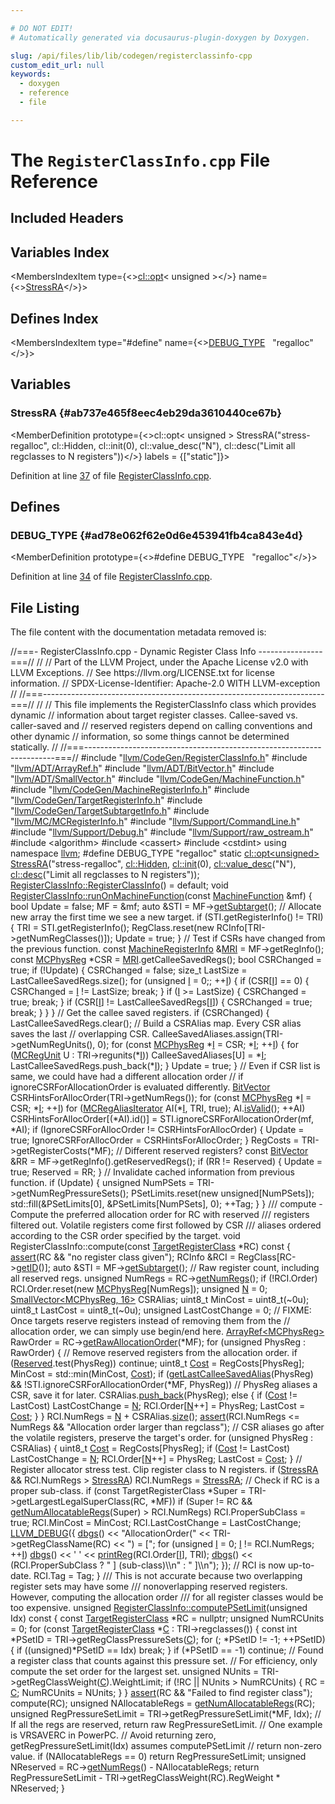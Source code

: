 ```yaml
---

# DO NOT EDIT!
# Automatically generated via docusaurus-plugin-doxygen by Doxygen.

slug: /api/files/lib/lib/codegen/registerclassinfo-cpp
custom_edit_url: null
keywords:
  - doxygen
  - reference
  - file

---
```





# The `RegisterClassInfo.cpp` File Reference

<DoxygenPage pluginConfig={pluginConfig}>



## Included Headers

<IncludesList>
<IncludesListItem
  filePath="llvm/CodeGen/RegisterClassInfo.h"
  permalink="/docs/api/files/include/include/llvm/include/llvm/codegen/registerclassinfo-h"
  isLocal="true" />
<IncludesListItem
  filePath="llvm/ADT/ArrayRef.h"
  permalink="/docs/api/files/include/include/llvm/include/llvm/adt/arrayref-h"
  isLocal="true" />
<IncludesListItem
  filePath="llvm/ADT/BitVector.h"
  permalink="/docs/api/files/include/include/llvm/include/llvm/adt/bitvector-h"
  isLocal="true" />
<IncludesListItem
  filePath="llvm/ADT/SmallVector.h"
  permalink="/docs/api/files/include/include/llvm/include/llvm/adt/smallvector-h"
  isLocal="true" />
<IncludesListItem
  filePath="llvm/CodeGen/MachineFunction.h"
  permalink="/docs/api/files/include/include/llvm/include/llvm/codegen/machinefunction-h"
  isLocal="true" />
<IncludesListItem
  filePath="llvm/CodeGen/MachineRegisterInfo.h"
  permalink="/docs/api/files/include/include/llvm/include/llvm/codegen/machineregisterinfo-h"
  isLocal="true" />
<IncludesListItem
  filePath="llvm/CodeGen/TargetRegisterInfo.h"
  permalink="/docs/api/files/include/include/llvm/include/llvm/codegen/targetregisterinfo-h"
  isLocal="true" />
<IncludesListItem
  filePath="llvm/CodeGen/TargetSubtargetInfo.h"
  permalink="/docs/api/files/include/include/llvm/include/llvm/codegen/targetsubtargetinfo-h"
  isLocal="true" />
<IncludesListItem
  filePath="llvm/MC/MCRegisterInfo.h"
  permalink="/docs/api/files/include/include/llvm/include/llvm/mc/mcregisterinfo-h"
  isLocal="true" />
<IncludesListItem
  filePath="llvm/Support/CommandLine.h"
  permalink="/docs/api/files/include/include/llvm/include/llvm/support/commandline-h"
  isLocal="true" />
<IncludesListItem
  filePath="llvm/Support/Debug.h"
  permalink="/docs/api/files/include/include/llvm/include/llvm/support/debug-h"
  isLocal="true" />
<IncludesListItem
  filePath="llvm/Support/raw_ostream.h"
  permalink="/docs/api/files/include/include/llvm/include/llvm/support/raw-ostream-h"
  isLocal="true" />
<IncludesListItem
  filePath="algorithm"
  permalink=""
  isLocal="false" />
<IncludesListItem
  filePath="cassert"
  permalink=""
  isLocal="false" />
<IncludesListItem
  filePath="cstdint"
  permalink=""
  isLocal="false" />
</IncludesList>

## Variables Index

<MembersIndex>

<MembersIndexItem
  type={<><a href="/docs/api/classes/llvm/cl/opt">cl::opt</a>&lt; unsigned &gt;</>}
  name={<><a href="#ab737e465f8eec4eb29da3610440ce67b">StressRA</a></>}>
</MembersIndexItem>

</MembersIndex>

## Defines Index

<MembersIndex>

<MembersIndexItem
  type="#define"
  name={<><a href="#ad78e062f62e0d6e453941fb4ca843e4d">DEBUG&#95;TYPE</a>&nbsp;&nbsp;&nbsp;&quot;regalloc&quot;</>}>
</MembersIndexItem>

</MembersIndex>


<SectionDefinition>

## Variables

### StressRA {#ab737e465f8eec4eb29da3610440ce67b}

<MemberDefinition
  prototype={<>cl::opt&lt; unsigned &gt; StressRA(&quot;stress-regalloc&quot;, cl::Hidden, cl::init(0), cl::value&#95;desc(&quot;N&quot;), cl::desc(&quot;Limit all regclasses to N registers&quot;))</>}
  labels = {["static"]}>

Definition at line <a href="#l00037">37</a> of file <a href="/docs/api/files/lib/lib/codegen/registerclassinfo-cpp">RegisterClassInfo.cpp</a>.
</MemberDefinition>

</SectionDefinition>

<SectionDefinition>

## Defines

### DEBUG&#95;TYPE {#ad78e062f62e0d6e453941fb4ca843e4d}

<MemberDefinition
  prototype={<>#define DEBUG&#95;TYPE&nbsp;&nbsp;&nbsp;&quot;regalloc&quot;</>}>

Definition at line <a href="#l00034">34</a> of file <a href="/docs/api/files/lib/lib/codegen/registerclassinfo-cpp">RegisterClassInfo.cpp</a>.
</MemberDefinition>

</SectionDefinition>

## File Listing

The file content with the documentation metadata removed is:

<ProgramListing>

<Link id="l00001" /><CodeLine lineNumber="1"><Highlight kind="comment">//===- RegisterClassInfo.cpp - Dynamic Register Class Info ----------------===//</Highlight><Highlight kind="normal"></Highlight></CodeLine>
<Link id="l00002" /><CodeLine lineNumber="2"><Highlight kind="normal"></Highlight><Highlight kind="comment">//</Highlight><Highlight kind="normal"></Highlight></CodeLine>
<Link id="l00003" /><CodeLine lineNumber="3"><Highlight kind="normal"></Highlight><Highlight kind="comment">// Part of the LLVM Project, under the Apache License v2.0 with LLVM Exceptions.</Highlight><Highlight kind="normal"></Highlight></CodeLine>
<Link id="l00004" /><CodeLine lineNumber="4"><Highlight kind="normal"></Highlight><Highlight kind="comment">// See https://llvm.org/LICENSE.txt for license information.</Highlight><Highlight kind="normal"></Highlight></CodeLine>
<Link id="l00005" /><CodeLine lineNumber="5"><Highlight kind="normal"></Highlight><Highlight kind="comment">// SPDX-License-Identifier: Apache-2.0 WITH LLVM-exception</Highlight><Highlight kind="normal"></Highlight></CodeLine>
<Link id="l00006" /><CodeLine lineNumber="6"><Highlight kind="normal"></Highlight><Highlight kind="comment">//</Highlight><Highlight kind="normal"></Highlight></CodeLine>
<Link id="l00007" /><CodeLine lineNumber="7"><Highlight kind="normal"></Highlight><Highlight kind="comment">//===----------------------------------------------------------------------===//</Highlight><Highlight kind="normal"></Highlight></CodeLine>
<Link id="l00008" /><CodeLine lineNumber="8"><Highlight kind="normal"></Highlight><Highlight kind="comment">//</Highlight><Highlight kind="normal"></Highlight></CodeLine>
<Link id="l00009" /><CodeLine lineNumber="9"><Highlight kind="normal"></Highlight><Highlight kind="comment">// This file implements the RegisterClassInfo class which provides dynamic</Highlight><Highlight kind="normal"></Highlight></CodeLine>
<Link id="l00010" /><CodeLine lineNumber="10"><Highlight kind="normal"></Highlight><Highlight kind="comment">// information about target register classes. Callee-saved vs. caller-saved and</Highlight><Highlight kind="normal"></Highlight></CodeLine>
<Link id="l00011" /><CodeLine lineNumber="11"><Highlight kind="normal"></Highlight><Highlight kind="comment">// reserved registers depend on calling conventions and other dynamic</Highlight><Highlight kind="normal"></Highlight></CodeLine>
<Link id="l00012" /><CodeLine lineNumber="12"><Highlight kind="normal"></Highlight><Highlight kind="comment">// information, so some things cannot be determined statically.</Highlight><Highlight kind="normal"></Highlight></CodeLine>
<Link id="l00013" /><CodeLine lineNumber="13"><Highlight kind="normal"></Highlight><Highlight kind="comment">//</Highlight><Highlight kind="normal"></Highlight></CodeLine>
<Link id="l00014" /><CodeLine lineNumber="14"><Highlight kind="normal"></Highlight><Highlight kind="comment">//===----------------------------------------------------------------------===//</Highlight><Highlight kind="normal"></Highlight></CodeLine>
<Link id="l00015" /><CodeLine lineNumber="15"><Highlight kind="normal"></Highlight></CodeLine>
<Link id="l00016" /><CodeLine lineNumber="16"><Highlight kind="normal"></Highlight><Highlight kind="preprocessor">#include &quot;<a href="/docs/api/files/include/include/llvm/include/llvm/codegen/registerclassinfo-h">llvm/CodeGen/RegisterClassInfo.h</a>&quot;</Highlight><Highlight kind="normal"></Highlight></CodeLine>
<Link id="l00017" /><CodeLine lineNumber="17"><Highlight kind="normal"></Highlight><Highlight kind="preprocessor">#include &quot;<a href="/docs/api/files/include/include/llvm/include/llvm/adt/arrayref-h">llvm/ADT/ArrayRef.h</a>&quot;</Highlight><Highlight kind="normal"></Highlight></CodeLine>
<Link id="l00018" /><CodeLine lineNumber="18"><Highlight kind="normal"></Highlight><Highlight kind="preprocessor">#include &quot;<a href="/docs/api/files/include/include/llvm/include/llvm/adt/bitvector-h">llvm/ADT/BitVector.h</a>&quot;</Highlight><Highlight kind="normal"></Highlight></CodeLine>
<Link id="l00019" /><CodeLine lineNumber="19"><Highlight kind="normal"></Highlight><Highlight kind="preprocessor">#include &quot;<a href="/docs/api/files/include/include/llvm/include/llvm/adt/smallvector-h">llvm/ADT/SmallVector.h</a>&quot;</Highlight><Highlight kind="normal"></Highlight></CodeLine>
<Link id="l00020" /><CodeLine lineNumber="20"><Highlight kind="normal"></Highlight><Highlight kind="preprocessor">#include &quot;<a href="/docs/api/files/include/include/llvm/include/llvm/codegen/machinefunction-h">llvm/CodeGen/MachineFunction.h</a>&quot;</Highlight><Highlight kind="normal"></Highlight></CodeLine>
<Link id="l00021" /><CodeLine lineNumber="21"><Highlight kind="normal"></Highlight><Highlight kind="preprocessor">#include &quot;<a href="/docs/api/files/include/include/llvm/include/llvm/codegen/machineregisterinfo-h">llvm/CodeGen/MachineRegisterInfo.h</a>&quot;</Highlight><Highlight kind="normal"></Highlight></CodeLine>
<Link id="l00022" /><CodeLine lineNumber="22"><Highlight kind="normal"></Highlight><Highlight kind="preprocessor">#include &quot;<a href="/docs/api/files/include/include/llvm/include/llvm/codegen/targetregisterinfo-h">llvm/CodeGen/TargetRegisterInfo.h</a>&quot;</Highlight><Highlight kind="normal"></Highlight></CodeLine>
<Link id="l00023" /><CodeLine lineNumber="23"><Highlight kind="normal"></Highlight><Highlight kind="preprocessor">#include &quot;<a href="/docs/api/files/include/include/llvm/include/llvm/codegen/targetsubtargetinfo-h">llvm/CodeGen/TargetSubtargetInfo.h</a>&quot;</Highlight><Highlight kind="normal"></Highlight></CodeLine>
<Link id="l00024" /><CodeLine lineNumber="24"><Highlight kind="normal"></Highlight><Highlight kind="preprocessor">#include &quot;<a href="/docs/api/files/include/include/llvm/include/llvm/mc/mcregisterinfo-h">llvm/MC/MCRegisterInfo.h</a>&quot;</Highlight><Highlight kind="normal"></Highlight></CodeLine>
<Link id="l00025" /><CodeLine lineNumber="25"><Highlight kind="normal"></Highlight><Highlight kind="preprocessor">#include &quot;<a href="/docs/api/files/include/include/llvm/include/llvm/support/commandline-h">llvm/Support/CommandLine.h</a>&quot;</Highlight><Highlight kind="normal"></Highlight></CodeLine>
<Link id="l00026" /><CodeLine lineNumber="26"><Highlight kind="normal"></Highlight><Highlight kind="preprocessor">#include &quot;<a href="/docs/api/files/include/include/llvm/include/llvm/support/debug-h">llvm/Support/Debug.h</a>&quot;</Highlight><Highlight kind="normal"></Highlight></CodeLine>
<Link id="l00027" /><CodeLine lineNumber="27"><Highlight kind="normal"></Highlight><Highlight kind="preprocessor">#include &quot;<a href="/docs/api/files/include/include/llvm/include/llvm/support/raw-ostream-h">llvm/Support/raw&#95;ostream.h</a>&quot;</Highlight><Highlight kind="normal"></Highlight></CodeLine>
<Link id="l00028" /><CodeLine lineNumber="28"><Highlight kind="normal"></Highlight><Highlight kind="preprocessor">#include &lt;algorithm&gt;</Highlight><Highlight kind="normal"></Highlight></CodeLine>
<Link id="l00029" /><CodeLine lineNumber="29"><Highlight kind="normal"></Highlight><Highlight kind="preprocessor">#include &lt;cassert&gt;</Highlight><Highlight kind="normal"></Highlight></CodeLine>
<Link id="l00030" /><CodeLine lineNumber="30"><Highlight kind="normal"></Highlight><Highlight kind="preprocessor">#include &lt;cstdint&gt;</Highlight><Highlight kind="normal"></Highlight></CodeLine>
<Link id="l00031" /><CodeLine lineNumber="31"><Highlight kind="normal"></Highlight></CodeLine>
<Link id="l00032" /><CodeLine lineNumber="32"><Highlight kind="normal"></Highlight><Highlight kind="keyword">using namespace </Highlight><Highlight kind="normal"><a href="/docs/api/namespaces/llvm">llvm</a>;</Highlight></CodeLine>
<Link id="l00033" /><CodeLine lineNumber="33"><Highlight kind="normal"></Highlight></CodeLine>
<Link id="l00034" /><CodeLine lineNumber="34" lineLink="#ad78e062f62e0d6e453941fb4ca843e4d"><Highlight kind="normal"></Highlight><Highlight kind="preprocessor">#define DEBUG&#95;TYPE &quot;regalloc&quot;</Highlight><Highlight kind="normal"></Highlight></CodeLine>
<Link id="l00035" /><CodeLine lineNumber="35"><Highlight kind="normal"></Highlight></CodeLine>
<Link id="l00036" /><CodeLine lineNumber="36"><Highlight kind="normal"></Highlight><Highlight kind="keyword">static</Highlight><Highlight kind="normal"> <a href="/docs/api/classes/llvm/cl/opt">cl::opt&lt;unsigned&gt;</a></Highlight></CodeLine>
<Link id="l00037" /><CodeLine lineNumber="37" lineLink="#ab737e465f8eec4eb29da3610440ce67b"><Highlight kind="normal"><a href="#ab737e465f8eec4eb29da3610440ce67b">StressRA</a>(</Highlight><Highlight kind="stringliteral">&quot;stress-regalloc&quot;</Highlight><Highlight kind="normal">, <a href="/docs/api/namespaces/llvm/cl/#a68075925a54790e71ca790e1d4f21a40a263ac008d8d31f13ce460395fc4cf7e6">cl::Hidden</a>, <a href="/docs/api/namespaces/llvm/cl/#ac12e6a8f3a1b511f0dee2ed6de0ae806">cl::init</a>(0), <a href="/docs/api/structs/llvm/cl/value-desc">cl::value&#95;desc</a>(</Highlight><Highlight kind="stringliteral">&quot;N&quot;</Highlight><Highlight kind="normal">),</Highlight></CodeLine>
<Link id="l00038" /><CodeLine lineNumber="38"><Highlight kind="normal">         <a href="/docs/api/structs/llvm/cl/desc">cl::desc</a>(</Highlight><Highlight kind="stringliteral">&quot;Limit all regclasses to N registers&quot;</Highlight><Highlight kind="normal">));</Highlight></CodeLine>
<Link id="l00039" /><CodeLine lineNumber="39"><Highlight kind="normal"></Highlight></CodeLine>
<Link id="l00040" /><CodeLine lineNumber="40"><Highlight kind="normal"><a href="/docs/api/classes/llvm/registerclassinfo/#aca57db822114896c26a7d8710ca23d96">RegisterClassInfo::RegisterClassInfo</a>() = </Highlight><Highlight kind="keywordflow">default</Highlight><Highlight kind="normal">;</Highlight></CodeLine>
<Link id="l00041" /><CodeLine lineNumber="41"><Highlight kind="normal"></Highlight></CodeLine>
<Link id="l00042" /><CodeLine lineNumber="42" lineLink="/docs/api/classes/llvm/registerclassinfo/#ac892fad5c3d0080c8cca7557659668d5"><Highlight kind="normal"></Highlight><Highlight kind="keywordtype">void</Highlight><Highlight kind="normal"> <a href="/docs/api/classes/llvm/registerclassinfo/#ac892fad5c3d0080c8cca7557659668d5">RegisterClassInfo::runOnMachineFunction</a>(</Highlight><Highlight kind="keyword">const</Highlight><Highlight kind="normal"> <a href="/docs/api/classes/llvm/machinefunction">MachineFunction</a> &amp;mf) &#123;</Highlight></CodeLine>
<Link id="l00043" /><CodeLine lineNumber="43"><Highlight kind="normal">  </Highlight><Highlight kind="keywordtype">bool</Highlight><Highlight kind="normal"> Update = </Highlight><Highlight kind="keyword">false</Highlight><Highlight kind="normal">;</Highlight></CodeLine>
<Link id="l00044" /><CodeLine lineNumber="44"><Highlight kind="normal">  MF = &amp;mf;</Highlight></CodeLine>
<Link id="l00045" /><CodeLine lineNumber="45"><Highlight kind="normal"></Highlight></CodeLine>
<Link id="l00046" /><CodeLine lineNumber="46"><Highlight kind="normal">  </Highlight><Highlight kind="keyword">auto</Highlight><Highlight kind="normal"> &amp;STI = MF-&gt;<a href="/docs/api/classes/llvm/machinefunction/#a3825368aca2bc1550d173660df4da6a6">getSubtarget</a>();</Highlight></CodeLine>
<Link id="l00047" /><CodeLine lineNumber="47"><Highlight kind="normal"></Highlight></CodeLine>
<Link id="l00048" /><CodeLine lineNumber="48"><Highlight kind="normal">  </Highlight><Highlight kind="comment">// Allocate new array the first time we see a new target.</Highlight><Highlight kind="normal"></Highlight></CodeLine>
<Link id="l00049" /><CodeLine lineNumber="49"><Highlight kind="normal">  </Highlight><Highlight kind="keywordflow">if</Highlight><Highlight kind="normal"> (STI.getRegisterInfo() != TRI) &#123;</Highlight></CodeLine>
<Link id="l00050" /><CodeLine lineNumber="50"><Highlight kind="normal">    TRI = STI.getRegisterInfo();</Highlight></CodeLine>
<Link id="l00051" /><CodeLine lineNumber="51"><Highlight kind="normal">    RegClass.reset(</Highlight><Highlight kind="keyword">new</Highlight><Highlight kind="normal"> RCInfo&#91;TRI-&gt;getNumRegClasses()&#93;);</Highlight></CodeLine>
<Link id="l00052" /><CodeLine lineNumber="52"><Highlight kind="normal">    Update = </Highlight><Highlight kind="keyword">true</Highlight><Highlight kind="normal">;</Highlight></CodeLine>
<Link id="l00053" /><CodeLine lineNumber="53"><Highlight kind="normal">  &#125;</Highlight></CodeLine>
<Link id="l00054" /><CodeLine lineNumber="54"><Highlight kind="normal"></Highlight></CodeLine>
<Link id="l00055" /><CodeLine lineNumber="55"><Highlight kind="normal">  </Highlight><Highlight kind="comment">// Test if CSRs have changed from the previous function.</Highlight><Highlight kind="normal"></Highlight></CodeLine>
<Link id="l00056" /><CodeLine lineNumber="56"><Highlight kind="normal">  </Highlight><Highlight kind="keyword">const</Highlight><Highlight kind="normal"> <a href="/docs/api/classes/llvm/machineregisterinfo">MachineRegisterInfo</a> &amp;<a href="/docs/api/files/lib/lib/target/lib/target/aarch64/aarch64advsimdscalarpass-cpp/#aacd2ab195054a3e6a74bfbb9d5d571c8">MRI</a> = MF-&gt;getRegInfo();</Highlight></CodeLine>
<Link id="l00057" /><CodeLine lineNumber="57"><Highlight kind="normal">  </Highlight><Highlight kind="keyword">const</Highlight><Highlight kind="normal"> <a href="/docs/api/namespaces/llvm/#aad72cfbb210808985a9dc19f4e5d8542">MCPhysReg</a> &#42;CSR = <a href="/docs/api/files/lib/lib/target/lib/target/aarch64/aarch64advsimdscalarpass-cpp/#aacd2ab195054a3e6a74bfbb9d5d571c8">MRI</a>.getCalleeSavedRegs();</Highlight></CodeLine>
<Link id="l00058" /><CodeLine lineNumber="58"><Highlight kind="normal">  </Highlight><Highlight kind="keywordtype">bool</Highlight><Highlight kind="normal"> CSRChanged = </Highlight><Highlight kind="keyword">true</Highlight><Highlight kind="normal">;</Highlight></CodeLine>
<Link id="l00059" /><CodeLine lineNumber="59"><Highlight kind="normal">  </Highlight><Highlight kind="keywordflow">if</Highlight><Highlight kind="normal"> (!Update) &#123;</Highlight></CodeLine>
<Link id="l00060" /><CodeLine lineNumber="60"><Highlight kind="normal">    CSRChanged = </Highlight><Highlight kind="keyword">false</Highlight><Highlight kind="normal">;</Highlight></CodeLine>
<Link id="l00061" /><CodeLine lineNumber="61"><Highlight kind="normal">    </Highlight><Highlight kind="keywordtype">size&#95;t</Highlight><Highlight kind="normal"> LastSize = LastCalleeSavedRegs.size();</Highlight></CodeLine>
<Link id="l00062" /><CodeLine lineNumber="62"><Highlight kind="normal">    </Highlight><Highlight kind="keywordflow">for</Highlight><Highlight kind="normal"> (</Highlight><Highlight kind="keywordtype">unsigned</Highlight><Highlight kind="normal"> <a href="/docs/api/files/lib/lib/support/md5-cpp/#ac0eafdc9ee161b71e7af98af736952fd">I</a> = 0;; ++<a href="/docs/api/files/lib/lib/support/md5-cpp/#ac0eafdc9ee161b71e7af98af736952fd">I</a>) &#123;</Highlight></CodeLine>
<Link id="l00063" /><CodeLine lineNumber="63"><Highlight kind="normal">      </Highlight><Highlight kind="keywordflow">if</Highlight><Highlight kind="normal"> (CSR&#91;<a href="/docs/api/files/lib/lib/support/md5-cpp/#ac0eafdc9ee161b71e7af98af736952fd">I</a>&#93; == 0) &#123;</Highlight></CodeLine>
<Link id="l00064" /><CodeLine lineNumber="64"><Highlight kind="normal">        CSRChanged = <a href="/docs/api/files/lib/lib/support/md5-cpp/#ac0eafdc9ee161b71e7af98af736952fd">I</a> != LastSize;</Highlight></CodeLine>
<Link id="l00065" /><CodeLine lineNumber="65"><Highlight kind="normal">        </Highlight><Highlight kind="keywordflow">break</Highlight><Highlight kind="normal">;</Highlight></CodeLine>
<Link id="l00066" /><CodeLine lineNumber="66"><Highlight kind="normal">      &#125;</Highlight></CodeLine>
<Link id="l00067" /><CodeLine lineNumber="67"><Highlight kind="normal">      </Highlight><Highlight kind="keywordflow">if</Highlight><Highlight kind="normal"> (<a href="/docs/api/files/lib/lib/support/md5-cpp/#ac0eafdc9ee161b71e7af98af736952fd">I</a> &gt;= LastSize) &#123;</Highlight></CodeLine>
<Link id="l00068" /><CodeLine lineNumber="68"><Highlight kind="normal">        CSRChanged = </Highlight><Highlight kind="keyword">true</Highlight><Highlight kind="normal">;</Highlight></CodeLine>
<Link id="l00069" /><CodeLine lineNumber="69"><Highlight kind="normal">        </Highlight><Highlight kind="keywordflow">break</Highlight><Highlight kind="normal">;</Highlight></CodeLine>
<Link id="l00070" /><CodeLine lineNumber="70"><Highlight kind="normal">      &#125;</Highlight></CodeLine>
<Link id="l00071" /><CodeLine lineNumber="71"><Highlight kind="normal">      </Highlight><Highlight kind="keywordflow">if</Highlight><Highlight kind="normal"> (CSR&#91;<a href="/docs/api/files/lib/lib/support/md5-cpp/#ac0eafdc9ee161b71e7af98af736952fd">I</a>&#93; != LastCalleeSavedRegs&#91;<a href="/docs/api/files/lib/lib/support/md5-cpp/#ac0eafdc9ee161b71e7af98af736952fd">I</a>&#93;) &#123;</Highlight></CodeLine>
<Link id="l00072" /><CodeLine lineNumber="72"><Highlight kind="normal">        CSRChanged = </Highlight><Highlight kind="keyword">true</Highlight><Highlight kind="normal">;</Highlight></CodeLine>
<Link id="l00073" /><CodeLine lineNumber="73"><Highlight kind="normal">        </Highlight><Highlight kind="keywordflow">break</Highlight><Highlight kind="normal">;</Highlight></CodeLine>
<Link id="l00074" /><CodeLine lineNumber="74"><Highlight kind="normal">      &#125;</Highlight></CodeLine>
<Link id="l00075" /><CodeLine lineNumber="75"><Highlight kind="normal">    &#125;</Highlight></CodeLine>
<Link id="l00076" /><CodeLine lineNumber="76"><Highlight kind="normal">  &#125;</Highlight></CodeLine>
<Link id="l00077" /><CodeLine lineNumber="77"><Highlight kind="normal"></Highlight></CodeLine>
<Link id="l00078" /><CodeLine lineNumber="78"><Highlight kind="normal">  </Highlight><Highlight kind="comment">// Get the callee saved registers.</Highlight><Highlight kind="normal"></Highlight></CodeLine>
<Link id="l00079" /><CodeLine lineNumber="79"><Highlight kind="normal">  </Highlight><Highlight kind="keywordflow">if</Highlight><Highlight kind="normal"> (CSRChanged) &#123;</Highlight></CodeLine>
<Link id="l00080" /><CodeLine lineNumber="80"><Highlight kind="normal">    LastCalleeSavedRegs.clear();</Highlight></CodeLine>
<Link id="l00081" /><CodeLine lineNumber="81"><Highlight kind="normal">    </Highlight><Highlight kind="comment">// Build a CSRAlias map. Every CSR alias saves the last</Highlight><Highlight kind="normal"></Highlight></CodeLine>
<Link id="l00082" /><CodeLine lineNumber="82"><Highlight kind="normal">    </Highlight><Highlight kind="comment">// overlapping CSR.</Highlight><Highlight kind="normal"></Highlight></CodeLine>
<Link id="l00083" /><CodeLine lineNumber="83"><Highlight kind="normal">    CalleeSavedAliases.assign(TRI-&gt;getNumRegUnits(), 0);</Highlight></CodeLine>
<Link id="l00084" /><CodeLine lineNumber="84"><Highlight kind="normal">    </Highlight><Highlight kind="keywordflow">for</Highlight><Highlight kind="normal"> (</Highlight><Highlight kind="keyword">const</Highlight><Highlight kind="normal"> <a href="/docs/api/namespaces/llvm/#aad72cfbb210808985a9dc19f4e5d8542">MCPhysReg</a> &#42;<a href="/docs/api/files/lib/lib/support/md5-cpp/#ac0eafdc9ee161b71e7af98af736952fd">I</a> = CSR; &#42;<a href="/docs/api/files/lib/lib/support/md5-cpp/#ac0eafdc9ee161b71e7af98af736952fd">I</a>; ++<a href="/docs/api/files/lib/lib/support/md5-cpp/#ac0eafdc9ee161b71e7af98af736952fd">I</a>) &#123;</Highlight></CodeLine>
<Link id="l00085" /><CodeLine lineNumber="85"><Highlight kind="normal">      </Highlight><Highlight kind="keywordflow">for</Highlight><Highlight kind="normal"> (<a href="/docs/api/namespaces/llvm/#a8adc81fee7f9e66260dd2b626660c9c9">MCRegUnit</a> U : TRI-&gt;regunits(&#42;<a href="/docs/api/files/lib/lib/support/md5-cpp/#ac0eafdc9ee161b71e7af98af736952fd">I</a>))</Highlight></CodeLine>
<Link id="l00086" /><CodeLine lineNumber="86"><Highlight kind="normal">        CalleeSavedAliases&#91;U&#93; = &#42;<a href="/docs/api/files/lib/lib/support/md5-cpp/#ac0eafdc9ee161b71e7af98af736952fd">I</a>;</Highlight></CodeLine>
<Link id="l00087" /><CodeLine lineNumber="87"><Highlight kind="normal">      LastCalleeSavedRegs.push&#95;back(&#42;<a href="/docs/api/files/lib/lib/support/md5-cpp/#ac0eafdc9ee161b71e7af98af736952fd">I</a>);</Highlight></CodeLine>
<Link id="l00088" /><CodeLine lineNumber="88"><Highlight kind="normal">    &#125;</Highlight></CodeLine>
<Link id="l00089" /><CodeLine lineNumber="89"><Highlight kind="normal"></Highlight></CodeLine>
<Link id="l00090" /><CodeLine lineNumber="90"><Highlight kind="normal">    Update = </Highlight><Highlight kind="keyword">true</Highlight><Highlight kind="normal">;</Highlight></CodeLine>
<Link id="l00091" /><CodeLine lineNumber="91"><Highlight kind="normal">  &#125;</Highlight></CodeLine>
<Link id="l00092" /><CodeLine lineNumber="92"><Highlight kind="normal"></Highlight></CodeLine>
<Link id="l00093" /><CodeLine lineNumber="93"><Highlight kind="normal">  </Highlight><Highlight kind="comment">// Even if CSR list is same, we could have had a different allocation order</Highlight><Highlight kind="normal"></Highlight></CodeLine>
<Link id="l00094" /><CodeLine lineNumber="94"><Highlight kind="normal">  </Highlight><Highlight kind="comment">// if ignoreCSRForAllocationOrder is evaluated differently.</Highlight><Highlight kind="normal"></Highlight></CodeLine>
<Link id="l00095" /><CodeLine lineNumber="95"><Highlight kind="normal">  <a href="/docs/api/classes/llvm/bitvector">BitVector</a> CSRHintsForAllocOrder(TRI-&gt;getNumRegs());</Highlight></CodeLine>
<Link id="l00096" /><CodeLine lineNumber="96"><Highlight kind="normal">  </Highlight><Highlight kind="keywordflow">for</Highlight><Highlight kind="normal"> (</Highlight><Highlight kind="keyword">const</Highlight><Highlight kind="normal"> <a href="/docs/api/namespaces/llvm/#aad72cfbb210808985a9dc19f4e5d8542">MCPhysReg</a> &#42;<a href="/docs/api/files/lib/lib/support/md5-cpp/#ac0eafdc9ee161b71e7af98af736952fd">I</a> = CSR; &#42;<a href="/docs/api/files/lib/lib/support/md5-cpp/#ac0eafdc9ee161b71e7af98af736952fd">I</a>; ++<a href="/docs/api/files/lib/lib/support/md5-cpp/#ac0eafdc9ee161b71e7af98af736952fd">I</a>)</Highlight></CodeLine>
<Link id="l00097" /><CodeLine lineNumber="97"><Highlight kind="normal">    </Highlight><Highlight kind="keywordflow">for</Highlight><Highlight kind="normal"> (<a href="/docs/api/classes/llvm/mcregaliasiterator">MCRegAliasIterator</a> AI(&#42;<a href="/docs/api/files/lib/lib/support/md5-cpp/#ac0eafdc9ee161b71e7af98af736952fd">I</a>, TRI, </Highlight><Highlight kind="keyword">true</Highlight><Highlight kind="normal">); AI.<a href="/docs/api/classes/llvm/mcregaliasiterator/#ac336c049c12ead7be5b86e6d046f8ab0">isValid</a>(); ++AI)</Highlight></CodeLine>
<Link id="l00098" /><CodeLine lineNumber="98"><Highlight kind="normal">      CSRHintsForAllocOrder&#91;(&#42;AI).id()&#93; =</Highlight></CodeLine>
<Link id="l00099" /><CodeLine lineNumber="99"><Highlight kind="normal">          STI.ignoreCSRForAllocationOrder(mf, &#42;AI);</Highlight></CodeLine>
<Link id="l00100" /><CodeLine lineNumber="100"><Highlight kind="normal">  </Highlight><Highlight kind="keywordflow">if</Highlight><Highlight kind="normal"> (IgnoreCSRForAllocOrder != CSRHintsForAllocOrder) &#123;</Highlight></CodeLine>
<Link id="l00101" /><CodeLine lineNumber="101"><Highlight kind="normal">    Update = </Highlight><Highlight kind="keyword">true</Highlight><Highlight kind="normal">;</Highlight></CodeLine>
<Link id="l00102" /><CodeLine lineNumber="102"><Highlight kind="normal">    IgnoreCSRForAllocOrder = CSRHintsForAllocOrder;</Highlight></CodeLine>
<Link id="l00103" /><CodeLine lineNumber="103"><Highlight kind="normal">  &#125;</Highlight></CodeLine>
<Link id="l00104" /><CodeLine lineNumber="104"><Highlight kind="normal"></Highlight></CodeLine>
<Link id="l00105" /><CodeLine lineNumber="105"><Highlight kind="normal">  RegCosts = TRI-&gt;getRegisterCosts(&#42;MF);</Highlight></CodeLine>
<Link id="l00106" /><CodeLine lineNumber="106"><Highlight kind="normal"></Highlight></CodeLine>
<Link id="l00107" /><CodeLine lineNumber="107"><Highlight kind="normal">  </Highlight><Highlight kind="comment">// Different reserved registers?</Highlight><Highlight kind="normal"></Highlight></CodeLine>
<Link id="l00108" /><CodeLine lineNumber="108"><Highlight kind="normal">  </Highlight><Highlight kind="keyword">const</Highlight><Highlight kind="normal"> <a href="/docs/api/classes/llvm/bitvector">BitVector</a> &amp;RR = MF-&gt;getRegInfo().getReservedRegs();</Highlight></CodeLine>
<Link id="l00109" /><CodeLine lineNumber="109"><Highlight kind="normal">  </Highlight><Highlight kind="keywordflow">if</Highlight><Highlight kind="normal"> (RR != Reserved) &#123;</Highlight></CodeLine>
<Link id="l00110" /><CodeLine lineNumber="110"><Highlight kind="normal">    Update = </Highlight><Highlight kind="keyword">true</Highlight><Highlight kind="normal">;</Highlight></CodeLine>
<Link id="l00111" /><CodeLine lineNumber="111"><Highlight kind="normal">    Reserved = RR;</Highlight></CodeLine>
<Link id="l00112" /><CodeLine lineNumber="112"><Highlight kind="normal">  &#125;</Highlight></CodeLine>
<Link id="l00113" /><CodeLine lineNumber="113"><Highlight kind="normal"></Highlight></CodeLine>
<Link id="l00114" /><CodeLine lineNumber="114"><Highlight kind="normal">  </Highlight><Highlight kind="comment">// Invalidate cached information from previous function.</Highlight><Highlight kind="normal"></Highlight></CodeLine>
<Link id="l00115" /><CodeLine lineNumber="115"><Highlight kind="normal">  </Highlight><Highlight kind="keywordflow">if</Highlight><Highlight kind="normal"> (Update) &#123;</Highlight></CodeLine>
<Link id="l00116" /><CodeLine lineNumber="116"><Highlight kind="normal">    </Highlight><Highlight kind="keywordtype">unsigned</Highlight><Highlight kind="normal"> NumPSets = TRI-&gt;getNumRegPressureSets();</Highlight></CodeLine>
<Link id="l00117" /><CodeLine lineNumber="117"><Highlight kind="normal">    PSetLimits.reset(</Highlight><Highlight kind="keyword">new</Highlight><Highlight kind="normal"> </Highlight><Highlight kind="keywordtype">unsigned</Highlight><Highlight kind="normal">&#91;NumPSets&#93;);</Highlight></CodeLine>
<Link id="l00118" /><CodeLine lineNumber="118"><Highlight kind="normal">    std::fill(&amp;PSetLimits&#91;0&#93;, &amp;PSetLimits&#91;NumPSets&#93;, 0);</Highlight></CodeLine>
<Link id="l00119" /><CodeLine lineNumber="119"><Highlight kind="normal">    ++Tag;</Highlight></CodeLine>
<Link id="l00120" /><CodeLine lineNumber="120"><Highlight kind="normal">  &#125;</Highlight></CodeLine>
<Link id="l00121" /><CodeLine lineNumber="121"><Highlight kind="normal">&#125;</Highlight></CodeLine>
<Link id="l00122" /><CodeLine lineNumber="122"><Highlight kind="normal"></Highlight><Highlight kind="comment"></Highlight></CodeLine>
<Link id="l00123" /><CodeLine lineNumber="123"><Highlight kind="comment">/// compute - Compute the preferred allocation order for RC with reserved</Highlight></CodeLine>
<Link id="l00124" /><CodeLine lineNumber="124"><Highlight kind="comment">/// registers filtered out. Volatile registers come first followed by CSR</Highlight></CodeLine>
<Link id="l00125" /><CodeLine lineNumber="125"><Highlight kind="comment">/// aliases ordered according to the CSR order specified by the target.</Highlight><Highlight kind="normal"></Highlight></CodeLine>
<Link id="l00126" /><CodeLine lineNumber="126"><Highlight kind="normal"></Highlight><Highlight kind="keywordtype">void</Highlight><Highlight kind="normal"> RegisterClassInfo::compute(</Highlight><Highlight kind="keyword">const</Highlight><Highlight kind="normal"> <a href="/docs/api/classes/llvm/targetregisterclass">TargetRegisterClass</a> &#42;RC)</Highlight><Highlight kind="keyword"> const </Highlight><Highlight kind="normal">&#123;</Highlight></CodeLine>
<Link id="l00127" /><CodeLine lineNumber="127"><Highlight kind="normal">  <a href="/docs/api/files/lib/lib/target/lib/target/amdgpu/silowercontrolflow-cpp/#a4868c5d81c5ccc98c47aeab6244346a0">assert</a>(RC &amp;&amp; </Highlight><Highlight kind="stringliteral">&quot;no register class given&quot;</Highlight><Highlight kind="normal">);</Highlight></CodeLine>
<Link id="l00128" /><CodeLine lineNumber="128"><Highlight kind="normal">  RCInfo &amp;RCI = RegClass&#91;RC-&gt;<a href="/docs/api/classes/llvm/targetregisterclass/#a32a8b65536822d50171455a6baa81da7">getID</a>()&#93;;</Highlight></CodeLine>
<Link id="l00129" /><CodeLine lineNumber="129"><Highlight kind="normal">  </Highlight><Highlight kind="keyword">auto</Highlight><Highlight kind="normal"> &amp;STI = MF-&gt;<a href="/docs/api/classes/llvm/machinefunction/#a3825368aca2bc1550d173660df4da6a6">getSubtarget</a>();</Highlight></CodeLine>
<Link id="l00130" /><CodeLine lineNumber="130"><Highlight kind="normal"></Highlight></CodeLine>
<Link id="l00131" /><CodeLine lineNumber="131"><Highlight kind="normal">  </Highlight><Highlight kind="comment">// Raw register count, including all reserved regs.</Highlight><Highlight kind="normal"></Highlight></CodeLine>
<Link id="l00132" /><CodeLine lineNumber="132"><Highlight kind="normal">  </Highlight><Highlight kind="keywordtype">unsigned</Highlight><Highlight kind="normal"> NumRegs = RC-&gt;<a href="/docs/api/classes/llvm/targetregisterclass/#a140a96e49ab5e53e99c3233291d98eb4">getNumRegs</a>();</Highlight></CodeLine>
<Link id="l00133" /><CodeLine lineNumber="133"><Highlight kind="normal"></Highlight></CodeLine>
<Link id="l00134" /><CodeLine lineNumber="134"><Highlight kind="normal">  </Highlight><Highlight kind="keywordflow">if</Highlight><Highlight kind="normal"> (!RCI.Order)</Highlight></CodeLine>
<Link id="l00135" /><CodeLine lineNumber="135"><Highlight kind="normal">    RCI.Order.reset(</Highlight><Highlight kind="keyword">new</Highlight><Highlight kind="normal"> <a href="/docs/api/namespaces/llvm/#aad72cfbb210808985a9dc19f4e5d8542">MCPhysReg</a>&#91;NumRegs&#93;);</Highlight></CodeLine>
<Link id="l00136" /><CodeLine lineNumber="136"><Highlight kind="normal"></Highlight></CodeLine>
<Link id="l00137" /><CodeLine lineNumber="137"><Highlight kind="normal">  </Highlight><Highlight kind="keywordtype">unsigned</Highlight><Highlight kind="normal"> <a href="/docs/api/files/lib/lib/support/regcomp-c/#a0240ac851181b84ac374872dc5434ee4">N</a> = 0;</Highlight></CodeLine>
<Link id="l00138" /><CodeLine lineNumber="138"><Highlight kind="normal">  <a href="/docs/api/classes/llvm/smallvector">SmallVector&lt;MCPhysReg, 16&gt;</a> CSRAlias;</Highlight></CodeLine>
<Link id="l00139" /><CodeLine lineNumber="139"><Highlight kind="normal">  uint8&#95;t MinCost = uint8&#95;t(~0u);</Highlight></CodeLine>
<Link id="l00140" /><CodeLine lineNumber="140"><Highlight kind="normal">  uint8&#95;t LastCost = uint8&#95;t(~0u);</Highlight></CodeLine>
<Link id="l00141" /><CodeLine lineNumber="141"><Highlight kind="normal">  </Highlight><Highlight kind="keywordtype">unsigned</Highlight><Highlight kind="normal"> LastCostChange = 0;</Highlight></CodeLine>
<Link id="l00142" /><CodeLine lineNumber="142"><Highlight kind="normal"></Highlight></CodeLine>
<Link id="l00143" /><CodeLine lineNumber="143"><Highlight kind="normal">  </Highlight><Highlight kind="comment">// FIXME: Once targets reserve registers instead of removing them from the</Highlight><Highlight kind="normal"></Highlight></CodeLine>
<Link id="l00144" /><CodeLine lineNumber="144"><Highlight kind="normal">  </Highlight><Highlight kind="comment">// allocation order, we can simply use begin/end here.</Highlight><Highlight kind="normal"></Highlight></CodeLine>
<Link id="l00145" /><CodeLine lineNumber="145"><Highlight kind="normal">  <a href="/docs/api/classes/llvm/arrayref">ArrayRef&lt;MCPhysReg&gt;</a> RawOrder = RC-&gt;<a href="/docs/api/classes/llvm/targetregisterclass/#afbf6359290d600a6fbc13f6370dc45ba">getRawAllocationOrder</a>(&#42;MF);</Highlight></CodeLine>
<Link id="l00146" /><CodeLine lineNumber="146"><Highlight kind="normal">  </Highlight><Highlight kind="keywordflow">for</Highlight><Highlight kind="normal"> (</Highlight><Highlight kind="keywordtype">unsigned</Highlight><Highlight kind="normal"> PhysReg : RawOrder) &#123;</Highlight></CodeLine>
<Link id="l00147" /><CodeLine lineNumber="147"><Highlight kind="normal">    </Highlight><Highlight kind="comment">// Remove reserved registers from the allocation order.</Highlight><Highlight kind="normal"></Highlight></CodeLine>
<Link id="l00148" /><CodeLine lineNumber="148"><Highlight kind="normal">    </Highlight><Highlight kind="keywordflow">if</Highlight><Highlight kind="normal"> (<a href="/docs/api/namespaces/llvm/#a8c9d5a3046b96979a032c218e858cd15a942d4e37dd5607ab68e54755540d4a47">Reserved</a>.test(PhysReg))</Highlight></CodeLine>
<Link id="l00149" /><CodeLine lineNumber="149"><Highlight kind="normal">      </Highlight><Highlight kind="keywordflow">continue</Highlight><Highlight kind="normal">;</Highlight></CodeLine>
<Link id="l00150" /><CodeLine lineNumber="150"><Highlight kind="normal">    uint8&#95;t <a href="/docs/api/namespaces/llvm/#a19921a3ceb99548f498d3df118eda9ed">Cost</a> = RegCosts&#91;PhysReg&#93;;</Highlight></CodeLine>
<Link id="l00151" /><CodeLine lineNumber="151"><Highlight kind="normal">    MinCost = std::min(MinCost, <a href="/docs/api/namespaces/llvm/#a19921a3ceb99548f498d3df118eda9ed">Cost</a>);</Highlight></CodeLine>
<Link id="l00152" /><CodeLine lineNumber="152"><Highlight kind="normal"></Highlight></CodeLine>
<Link id="l00153" /><CodeLine lineNumber="153"><Highlight kind="normal">    </Highlight><Highlight kind="keywordflow">if</Highlight><Highlight kind="normal"> (<a href="/docs/api/classes/llvm/registerclassinfo/#ab42fc415beb55ef85cd4ea6cc861bbe6">getLastCalleeSavedAlias</a>(PhysReg) &amp;&amp;</Highlight></CodeLine>
<Link id="l00154" /><CodeLine lineNumber="154"><Highlight kind="normal">        !STI.ignoreCSRForAllocationOrder(&#42;MF, PhysReg))</Highlight></CodeLine>
<Link id="l00155" /><CodeLine lineNumber="155"><Highlight kind="normal">      </Highlight><Highlight kind="comment">// PhysReg aliases a CSR, save it for later.</Highlight><Highlight kind="normal"></Highlight></CodeLine>
<Link id="l00156" /><CodeLine lineNumber="156"><Highlight kind="normal">      CSRAlias.<a href="/docs/api/classes/llvm/smallvectortemplatebase/#af42bfbc067df27c19ee2fc859df58799">push&#95;back</a>(PhysReg);</Highlight></CodeLine>
<Link id="l00157" /><CodeLine lineNumber="157"><Highlight kind="normal">    </Highlight><Highlight kind="keywordflow">else</Highlight><Highlight kind="normal"> &#123;</Highlight></CodeLine>
<Link id="l00158" /><CodeLine lineNumber="158"><Highlight kind="normal">      </Highlight><Highlight kind="keywordflow">if</Highlight><Highlight kind="normal"> (<a href="/docs/api/namespaces/llvm/#a19921a3ceb99548f498d3df118eda9ed">Cost</a> != LastCost)</Highlight></CodeLine>
<Link id="l00159" /><CodeLine lineNumber="159"><Highlight kind="normal">        LastCostChange = <a href="/docs/api/files/lib/lib/support/regcomp-c/#a0240ac851181b84ac374872dc5434ee4">N</a>;</Highlight></CodeLine>
<Link id="l00160" /><CodeLine lineNumber="160"><Highlight kind="normal">      RCI.Order&#91;<a href="/docs/api/files/lib/lib/support/regcomp-c/#a0240ac851181b84ac374872dc5434ee4">N</a>++&#93; = PhysReg;</Highlight></CodeLine>
<Link id="l00161" /><CodeLine lineNumber="161"><Highlight kind="normal">      LastCost = <a href="/docs/api/namespaces/llvm/#a19921a3ceb99548f498d3df118eda9ed">Cost</a>;</Highlight></CodeLine>
<Link id="l00162" /><CodeLine lineNumber="162"><Highlight kind="normal">    &#125;</Highlight></CodeLine>
<Link id="l00163" /><CodeLine lineNumber="163"><Highlight kind="normal">  &#125;</Highlight></CodeLine>
<Link id="l00164" /><CodeLine lineNumber="164"><Highlight kind="normal">  RCI.NumRegs = <a href="/docs/api/files/lib/lib/support/regcomp-c/#a0240ac851181b84ac374872dc5434ee4">N</a> + CSRAlias.<a href="/docs/api/classes/llvm/smallvectortemplatecommon/#a1c479a8c434377c2b8cb056bdfdfc201">size</a>();</Highlight></CodeLine>
<Link id="l00165" /><CodeLine lineNumber="165"><Highlight kind="normal">  <a href="/docs/api/files/lib/lib/target/lib/target/amdgpu/silowercontrolflow-cpp/#a4868c5d81c5ccc98c47aeab6244346a0">assert</a>(RCI.NumRegs &lt;= NumRegs &amp;&amp; </Highlight><Highlight kind="stringliteral">&quot;Allocation order larger than regclass&quot;</Highlight><Highlight kind="normal">);</Highlight></CodeLine>
<Link id="l00166" /><CodeLine lineNumber="166"><Highlight kind="normal"></Highlight></CodeLine>
<Link id="l00167" /><CodeLine lineNumber="167"><Highlight kind="normal">  </Highlight><Highlight kind="comment">// CSR aliases go after the volatile registers, preserve the target&#39;s order.</Highlight><Highlight kind="normal"></Highlight></CodeLine>
<Link id="l00168" /><CodeLine lineNumber="168"><Highlight kind="normal">  </Highlight><Highlight kind="keywordflow">for</Highlight><Highlight kind="normal"> (</Highlight><Highlight kind="keywordtype">unsigned</Highlight><Highlight kind="normal"> PhysReg : CSRAlias) &#123;</Highlight></CodeLine>
<Link id="l00169" /><CodeLine lineNumber="169"><Highlight kind="normal">    uint8&#95;t <a href="/docs/api/namespaces/llvm/#a19921a3ceb99548f498d3df118eda9ed">Cost</a> = RegCosts&#91;PhysReg&#93;;</Highlight></CodeLine>
<Link id="l00170" /><CodeLine lineNumber="170"><Highlight kind="normal">    </Highlight><Highlight kind="keywordflow">if</Highlight><Highlight kind="normal"> (<a href="/docs/api/namespaces/llvm/#a19921a3ceb99548f498d3df118eda9ed">Cost</a> != LastCost)</Highlight></CodeLine>
<Link id="l00171" /><CodeLine lineNumber="171"><Highlight kind="normal">      LastCostChange = <a href="/docs/api/files/lib/lib/support/regcomp-c/#a0240ac851181b84ac374872dc5434ee4">N</a>;</Highlight></CodeLine>
<Link id="l00172" /><CodeLine lineNumber="172"><Highlight kind="normal">    RCI.Order&#91;<a href="/docs/api/files/lib/lib/support/regcomp-c/#a0240ac851181b84ac374872dc5434ee4">N</a>++&#93; = PhysReg;</Highlight></CodeLine>
<Link id="l00173" /><CodeLine lineNumber="173"><Highlight kind="normal">    LastCost = <a href="/docs/api/namespaces/llvm/#a19921a3ceb99548f498d3df118eda9ed">Cost</a>;</Highlight></CodeLine>
<Link id="l00174" /><CodeLine lineNumber="174"><Highlight kind="normal">  &#125;</Highlight></CodeLine>
<Link id="l00175" /><CodeLine lineNumber="175"><Highlight kind="normal"></Highlight></CodeLine>
<Link id="l00176" /><CodeLine lineNumber="176"><Highlight kind="normal">  </Highlight><Highlight kind="comment">// Register allocator stress test.  Clip register class to N registers.</Highlight><Highlight kind="normal"></Highlight></CodeLine>
<Link id="l00177" /><CodeLine lineNumber="177"><Highlight kind="normal">  </Highlight><Highlight kind="keywordflow">if</Highlight><Highlight kind="normal"> (<a href="#ab737e465f8eec4eb29da3610440ce67b">StressRA</a> &amp;&amp; RCI.NumRegs &gt; <a href="#ab737e465f8eec4eb29da3610440ce67b">StressRA</a>)</Highlight></CodeLine>
<Link id="l00178" /><CodeLine lineNumber="178"><Highlight kind="normal">    RCI.NumRegs = <a href="#ab737e465f8eec4eb29da3610440ce67b">StressRA</a>;</Highlight></CodeLine>
<Link id="l00179" /><CodeLine lineNumber="179"><Highlight kind="normal"></Highlight></CodeLine>
<Link id="l00180" /><CodeLine lineNumber="180"><Highlight kind="normal">  </Highlight><Highlight kind="comment">// Check if RC is a proper sub-class.</Highlight><Highlight kind="normal"></Highlight></CodeLine>
<Link id="l00181" /><CodeLine lineNumber="181"><Highlight kind="normal">  </Highlight><Highlight kind="keywordflow">if</Highlight><Highlight kind="normal"> (</Highlight><Highlight kind="keyword">const</Highlight><Highlight kind="normal"> TargetRegisterClass &#42;Super =</Highlight></CodeLine>
<Link id="l00182" /><CodeLine lineNumber="182"><Highlight kind="normal">          TRI-&gt;getLargestLegalSuperClass(RC, &#42;MF))</Highlight></CodeLine>
<Link id="l00183" /><CodeLine lineNumber="183"><Highlight kind="normal">    </Highlight><Highlight kind="keywordflow">if</Highlight><Highlight kind="normal"> (Super != RC &amp;&amp; <a href="/docs/api/classes/llvm/registerclassinfo/#a564b41bec163c7661e29ee3a0773ca6a">getNumAllocatableRegs</a>(Super) &gt; RCI.NumRegs)</Highlight></CodeLine>
<Link id="l00184" /><CodeLine lineNumber="184"><Highlight kind="normal">      RCI.ProperSubClass = </Highlight><Highlight kind="keyword">true</Highlight><Highlight kind="normal">;</Highlight></CodeLine>
<Link id="l00185" /><CodeLine lineNumber="185"><Highlight kind="normal"></Highlight></CodeLine>
<Link id="l00186" /><CodeLine lineNumber="186"><Highlight kind="normal">  RCI.MinCost = MinCost;</Highlight></CodeLine>
<Link id="l00187" /><CodeLine lineNumber="187"><Highlight kind="normal">  RCI.LastCostChange = LastCostChange;</Highlight></CodeLine>
<Link id="l00188" /><CodeLine lineNumber="188"><Highlight kind="normal"></Highlight></CodeLine>
<Link id="l00189" /><CodeLine lineNumber="189"><Highlight kind="normal">  <a href="/docs/api/files/include/include/llvm/include/llvm/support/debug-h/#a196897517069dda1bdb549e24468f7d7">LLVM&#95;DEBUG</a>(&#123;</Highlight></CodeLine>
<Link id="l00190" /><CodeLine lineNumber="190"><Highlight kind="normal">    <a href="/docs/api/namespaces/llvm/#a7c46c742c31be54870e2038048e6b391">dbgs</a>() &lt;&lt; </Highlight><Highlight kind="stringliteral">&quot;AllocationOrder(&quot;</Highlight><Highlight kind="normal"> &lt;&lt; TRI-&gt;getRegClassName(RC) &lt;&lt; </Highlight><Highlight kind="stringliteral">&quot;) = &#91;&quot;</Highlight><Highlight kind="normal">;</Highlight></CodeLine>
<Link id="l00191" /><CodeLine lineNumber="191"><Highlight kind="normal">    </Highlight><Highlight kind="keywordflow">for</Highlight><Highlight kind="normal"> (</Highlight><Highlight kind="keywordtype">unsigned</Highlight><Highlight kind="normal"> <a href="/docs/api/files/lib/lib/support/md5-cpp/#ac0eafdc9ee161b71e7af98af736952fd">I</a> = 0; <a href="/docs/api/files/lib/lib/support/md5-cpp/#ac0eafdc9ee161b71e7af98af736952fd">I</a> != RCI.NumRegs; ++<a href="/docs/api/files/lib/lib/support/md5-cpp/#ac0eafdc9ee161b71e7af98af736952fd">I</a>)</Highlight></CodeLine>
<Link id="l00192" /><CodeLine lineNumber="192"><Highlight kind="normal">      <a href="/docs/api/namespaces/llvm/#a7c46c742c31be54870e2038048e6b391">dbgs</a>() &lt;&lt; </Highlight><Highlight kind="charliteral">&#39; &#39;</Highlight><Highlight kind="normal"> &lt;&lt; <a href="/docs/api/namespaces/llvm/#af085ea923a328b9fa6a1975f1a4ff987">printReg</a>(RCI.Order&#91;<a href="/docs/api/files/lib/lib/support/md5-cpp/#ac0eafdc9ee161b71e7af98af736952fd">I</a>&#93;, TRI);</Highlight></CodeLine>
<Link id="l00193" /><CodeLine lineNumber="193"><Highlight kind="normal">    <a href="/docs/api/namespaces/llvm/#a7c46c742c31be54870e2038048e6b391">dbgs</a>() &lt;&lt; (RCI.ProperSubClass ? </Highlight><Highlight kind="stringliteral">&quot; &#93; (sub-class)\\n&quot;</Highlight><Highlight kind="normal"> : </Highlight><Highlight kind="stringliteral">&quot; &#93;\\n&quot;</Highlight><Highlight kind="normal">);</Highlight></CodeLine>
<Link id="l00194" /><CodeLine lineNumber="194"><Highlight kind="normal">  &#125;);</Highlight></CodeLine>
<Link id="l00195" /><CodeLine lineNumber="195"><Highlight kind="normal"></Highlight></CodeLine>
<Link id="l00196" /><CodeLine lineNumber="196"><Highlight kind="normal">  </Highlight><Highlight kind="comment">// RCI is now up-to-date.</Highlight><Highlight kind="normal"></Highlight></CodeLine>
<Link id="l00197" /><CodeLine lineNumber="197"><Highlight kind="normal">  RCI.Tag = Tag;</Highlight></CodeLine>
<Link id="l00198" /><CodeLine lineNumber="198"><Highlight kind="normal">&#125;</Highlight></CodeLine>
<Link id="l00199" /><CodeLine lineNumber="199"><Highlight kind="normal"></Highlight><Highlight kind="comment"></Highlight></CodeLine>
<Link id="l00200" /><CodeLine lineNumber="200"><Highlight kind="comment">/// This is not accurate because two overlapping register sets may have some</Highlight></CodeLine>
<Link id="l00201" /><CodeLine lineNumber="201"><Highlight kind="comment">/// nonoverlapping reserved registers. However, computing the allocation order</Highlight></CodeLine>
<Link id="l00202" /><CodeLine lineNumber="202"><Highlight kind="comment">/// for all register classes would be too expensive.</Highlight><Highlight kind="normal"></Highlight></CodeLine>
<Link id="l00203" /><CodeLine lineNumber="203" lineLink="/docs/api/classes/llvm/registerclassinfo/#afbb05388c505418c42219ea66ada4cc5"><Highlight kind="normal"></Highlight><Highlight kind="keywordtype">unsigned</Highlight><Highlight kind="normal"> <a href="/docs/api/classes/llvm/registerclassinfo/#afbb05388c505418c42219ea66ada4cc5">RegisterClassInfo::computePSetLimit</a>(</Highlight><Highlight kind="keywordtype">unsigned</Highlight><Highlight kind="normal"> Idx)</Highlight><Highlight kind="keyword"> const </Highlight><Highlight kind="normal">&#123;</Highlight></CodeLine>
<Link id="l00204" /><CodeLine lineNumber="204"><Highlight kind="normal">  </Highlight><Highlight kind="keyword">const</Highlight><Highlight kind="normal"> <a href="/docs/api/classes/llvm/targetregisterclass">TargetRegisterClass</a> &#42;RC = </Highlight><Highlight kind="keyword">nullptr</Highlight><Highlight kind="normal">;</Highlight></CodeLine>
<Link id="l00205" /><CodeLine lineNumber="205"><Highlight kind="normal">  </Highlight><Highlight kind="keywordtype">unsigned</Highlight><Highlight kind="normal"> NumRCUnits = 0;</Highlight></CodeLine>
<Link id="l00206" /><CodeLine lineNumber="206"><Highlight kind="normal">  </Highlight><Highlight kind="keywordflow">for</Highlight><Highlight kind="normal"> (</Highlight><Highlight kind="keyword">const</Highlight><Highlight kind="normal"> <a href="/docs/api/classes/llvm/targetregisterclass">TargetRegisterClass</a> &#42;<a href="/docs/api/namespaces/llvm/callingconv/#ac6aa1387c4375260e2468eb5a77fdb4cafd841a49aec1539bc88abc8ff9e170fb">C</a> : TRI-&gt;regclasses()) &#123;</Highlight></CodeLine>
<Link id="l00207" /><CodeLine lineNumber="207"><Highlight kind="normal">    </Highlight><Highlight kind="keyword">const</Highlight><Highlight kind="normal"> </Highlight><Highlight kind="keywordtype">int</Highlight><Highlight kind="normal"> &#42;PSetID = TRI-&gt;getRegClassPressureSets(<a href="/docs/api/namespaces/llvm/callingconv/#ac6aa1387c4375260e2468eb5a77fdb4cafd841a49aec1539bc88abc8ff9e170fb">C</a>);</Highlight></CodeLine>
<Link id="l00208" /><CodeLine lineNumber="208"><Highlight kind="normal">    </Highlight><Highlight kind="keywordflow">for</Highlight><Highlight kind="normal"> (; &#42;PSetID != -1; ++PSetID) &#123;</Highlight></CodeLine>
<Link id="l00209" /><CodeLine lineNumber="209"><Highlight kind="normal">      </Highlight><Highlight kind="keywordflow">if</Highlight><Highlight kind="normal"> ((</Highlight><Highlight kind="keywordtype">unsigned</Highlight><Highlight kind="normal">)&#42;PSetID == Idx)</Highlight></CodeLine>
<Link id="l00210" /><CodeLine lineNumber="210"><Highlight kind="normal">        </Highlight><Highlight kind="keywordflow">break</Highlight><Highlight kind="normal">;</Highlight></CodeLine>
<Link id="l00211" /><CodeLine lineNumber="211"><Highlight kind="normal">    &#125;</Highlight></CodeLine>
<Link id="l00212" /><CodeLine lineNumber="212"><Highlight kind="normal">    </Highlight><Highlight kind="keywordflow">if</Highlight><Highlight kind="normal"> (&#42;PSetID == -1)</Highlight></CodeLine>
<Link id="l00213" /><CodeLine lineNumber="213"><Highlight kind="normal">      </Highlight><Highlight kind="keywordflow">continue</Highlight><Highlight kind="normal">;</Highlight></CodeLine>
<Link id="l00214" /><CodeLine lineNumber="214"><Highlight kind="normal"></Highlight></CodeLine>
<Link id="l00215" /><CodeLine lineNumber="215"><Highlight kind="normal">    </Highlight><Highlight kind="comment">// Found a register class that counts against this pressure set.</Highlight><Highlight kind="normal"></Highlight></CodeLine>
<Link id="l00216" /><CodeLine lineNumber="216"><Highlight kind="normal">    </Highlight><Highlight kind="comment">// For efficiency, only compute the set order for the largest set.</Highlight><Highlight kind="normal"></Highlight></CodeLine>
<Link id="l00217" /><CodeLine lineNumber="217"><Highlight kind="normal">    </Highlight><Highlight kind="keywordtype">unsigned</Highlight><Highlight kind="normal"> NUnits = TRI-&gt;getRegClassWeight(<a href="/docs/api/namespaces/llvm/callingconv/#ac6aa1387c4375260e2468eb5a77fdb4cafd841a49aec1539bc88abc8ff9e170fb">C</a>).WeightLimit;</Highlight></CodeLine>
<Link id="l00218" /><CodeLine lineNumber="218"><Highlight kind="normal">    </Highlight><Highlight kind="keywordflow">if</Highlight><Highlight kind="normal"> (!RC || NUnits &gt; NumRCUnits) &#123;</Highlight></CodeLine>
<Link id="l00219" /><CodeLine lineNumber="219"><Highlight kind="normal">      RC = <a href="/docs/api/namespaces/llvm/callingconv/#ac6aa1387c4375260e2468eb5a77fdb4cafd841a49aec1539bc88abc8ff9e170fb">C</a>;</Highlight></CodeLine>
<Link id="l00220" /><CodeLine lineNumber="220"><Highlight kind="normal">      NumRCUnits = NUnits;</Highlight></CodeLine>
<Link id="l00221" /><CodeLine lineNumber="221"><Highlight kind="normal">    &#125;</Highlight></CodeLine>
<Link id="l00222" /><CodeLine lineNumber="222"><Highlight kind="normal">  &#125;</Highlight></CodeLine>
<Link id="l00223" /><CodeLine lineNumber="223"><Highlight kind="normal">  <a href="/docs/api/files/lib/lib/target/lib/target/amdgpu/silowercontrolflow-cpp/#a4868c5d81c5ccc98c47aeab6244346a0">assert</a>(RC &amp;&amp; </Highlight><Highlight kind="stringliteral">&quot;Failed to find register class&quot;</Highlight><Highlight kind="normal">);</Highlight></CodeLine>
<Link id="l00224" /><CodeLine lineNumber="224"><Highlight kind="normal">  compute(RC);</Highlight></CodeLine>
<Link id="l00225" /><CodeLine lineNumber="225"><Highlight kind="normal">  </Highlight><Highlight kind="keywordtype">unsigned</Highlight><Highlight kind="normal"> NAllocatableRegs = <a href="/docs/api/classes/llvm/registerclassinfo/#a564b41bec163c7661e29ee3a0773ca6a">getNumAllocatableRegs</a>(RC);</Highlight></CodeLine>
<Link id="l00226" /><CodeLine lineNumber="226"><Highlight kind="normal">  </Highlight><Highlight kind="keywordtype">unsigned</Highlight><Highlight kind="normal"> RegPressureSetLimit = TRI-&gt;getRegPressureSetLimit(&#42;MF, Idx);</Highlight></CodeLine>
<Link id="l00227" /><CodeLine lineNumber="227"><Highlight kind="normal">  </Highlight><Highlight kind="comment">// If all the regs are reserved, return raw RegPressureSetLimit.</Highlight><Highlight kind="normal"></Highlight></CodeLine>
<Link id="l00228" /><CodeLine lineNumber="228"><Highlight kind="normal">  </Highlight><Highlight kind="comment">// One example is VRSAVERC in PowerPC.</Highlight><Highlight kind="normal"></Highlight></CodeLine>
<Link id="l00229" /><CodeLine lineNumber="229"><Highlight kind="normal">  </Highlight><Highlight kind="comment">// Avoid returning zero, getRegPressureSetLimit(Idx) assumes computePSetLimit</Highlight><Highlight kind="normal"></Highlight></CodeLine>
<Link id="l00230" /><CodeLine lineNumber="230"><Highlight kind="normal">  </Highlight><Highlight kind="comment">// return non-zero value.</Highlight><Highlight kind="normal"></Highlight></CodeLine>
<Link id="l00231" /><CodeLine lineNumber="231"><Highlight kind="normal">  </Highlight><Highlight kind="keywordflow">if</Highlight><Highlight kind="normal"> (NAllocatableRegs == 0)</Highlight></CodeLine>
<Link id="l00232" /><CodeLine lineNumber="232"><Highlight kind="normal">    </Highlight><Highlight kind="keywordflow">return</Highlight><Highlight kind="normal"> RegPressureSetLimit;</Highlight></CodeLine>
<Link id="l00233" /><CodeLine lineNumber="233"><Highlight kind="normal">  </Highlight><Highlight kind="keywordtype">unsigned</Highlight><Highlight kind="normal"> NReserved = RC-&gt;<a href="/docs/api/classes/llvm/targetregisterclass/#a140a96e49ab5e53e99c3233291d98eb4">getNumRegs</a>() - NAllocatableRegs;</Highlight></CodeLine>
<Link id="l00234" /><CodeLine lineNumber="234"><Highlight kind="normal">  </Highlight><Highlight kind="keywordflow">return</Highlight><Highlight kind="normal"> RegPressureSetLimit - TRI-&gt;getRegClassWeight(RC).RegWeight &#42; NReserved;</Highlight></CodeLine>
<Link id="l00235" /><CodeLine lineNumber="235"><Highlight kind="normal">&#125;</Highlight></CodeLine>

</ProgramListing>

</DoxygenPage>
